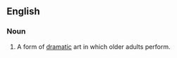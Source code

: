 {{rfd|sum of parts}}
==English==

===Noun===
{{en-noun|sg=[[senior]] [[theater]]}}

# A form of [[dramatic]] art in which older adults perform.